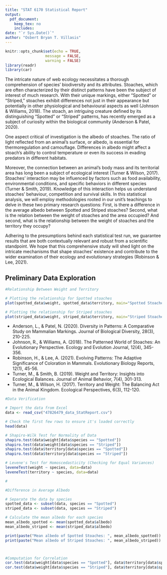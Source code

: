 ```yaml
---
title: "STAT 6170 Statistical Report"
output:
  pdf_document:
    keep_tex: no
    includes:
date: "`r Sys.Date()`"
author: "Osbert Bryan T. Villasis"
---
```


```r
knitr::opts_chunk$set(echo = TRUE, 
                  message = FALSE, 
                  warning = FALSE)
library(readr)
library(car)
```

\section{Abstract}



\section {Introduction}

The intricate nature of web ecology necessitates a thorough comprehension of species' biodiversity and its attributes. Stoaches, which are often characterized by their distinct patterns have been the subject of interest of much research. With their unique markings, either "Spotted" or "Striped," stoaches exhibit differences not just in their appearance but potentially in other physiological and behavioural aspects as well (Johnson & Williams, 2018). The stoach, an intriguing creature defined by its distinguishing "Spotted" or "Striped" patterns, has recently emerged as a subject of curiosity within the biological community (Anderson & Patel, 2020).

One aspect critical of investigation is the albedo of stoaches. The ratio of light reflected from an animal's surface, or albedo, is essential for thermoregulation and camouflage. Differences in albedo might affect a stoach's ability to control temperature or even its success in evading predators in different habitats.

Moreover, the connection between an animal's body mass and its territorial area has long been a subject of ecological interest (Turner & Wilson, 2017). Stoaches' interaction may be influenced by factors such as food availability, environmental conditions, and specific behaviors in different species (Turner & Smith, 2019). Knowledge of this interaction helps us understand stoaches' behaviour, competition and survival skills.
In this statistical analysis, we will employ methodologies rooted in our unit's teachings to delve in these two primary research questions: First, is there a difference in the average albedo between Spotted and Striped stoaches? Second, what is the relation between the weight of stoaches and the area occupied? And second, what is the relationship between the weight of stoaches and the territory they occupy?

Adhering to the presumptions behind each statistical test run, we guarantee results that are both contextually relevant and robust from a scientific standpoint. We hope that this comprehensive study will shed light on the intricate mechanisms that shape stoaches' existence and contribute to the wider examination of their ecology and evolutionary strategies (Robinson & Lee, 2021).


\section {Methods}



\section {Results}

## Preliminary Data Exploration


```r
#Relationship Between Weight and Territory

# Plotting the relationship for Spotted stoaches
plot(spotted_data$weight, spotted_data$territory, main="Spotted Stoaches: Weight vs. Territory", xlab="Weight", ylab="Territory")

# Plotting the relationship for Striped stoaches
plot(striped_data$weight, striped_data$territory, main="Striped Stoaches: Weight vs. Territory", xlab="Weight", ylab="Territory")
```



\section {Conclusions and Further Discussion}



\section {References}

- Anderson, L., & Patel, N. (2020). Diversity in Patterns: A Comparative Study on Mammalian Markings. Journal of Biological Diversity, 28(3), 210-225.
- Johnson, R., & Williams, A. (2018). The Patterned World of Stoaches: An Evolutionary Perspective. Ecology and Evolution Journal, 12(4), 345-356.
- Robinson, H., & Lee, A. (2021). Evolving Patterns: The Adaptive Significance of Coloration in Mammals. Evolutionary Biology Reports, 12(1), 45-56.
- Turner, M., & Smith, B. (2019). Weight and Territory: Insights into Ecological Balances. Journal of Animal Behavior, 7(4), 301-313.
- Turner, M., & Wilson, H. (2017). Territory and Weight: The Balancing Act in the Animal Kingdom. Ecological Perspectives, 6(3), 112-120.


\section {Appendix}


```r
#Data Verification

# Import the data from Excel
data <- read_csv("47826479_data_StatReport.csv")

# Check the first few rows to ensure it's loaded correctly
head(data)

# Shapiro-Wilk Test for Normality of Data
shapiro.test(data$weight[data$species == "Spotted"])
shapiro.test(data$weight[data$species == "Striped"])
shapiro.test(data$territory[data$species == "Spotted"])
shapiro.test(data$territory[data$species == "Striped"])

# Levene's Test for Homoscedasticity (Checking for Equal Variances)
leveneTest(weight ~ species, data=data)
leveneTest(territory ~ species, data=data)

# 
```



```r
#Difference in Average Albedo

# Separate the data by species
spotted_data <- subset(data, species == "Spotted")
striped_data <- subset(data, species == "Striped")

# Calculate the mean albedo for each species
mean_albedo_spotted <- mean(spotted_data$albedo)
mean_albedo_striped <- mean(striped_data$albedo)

print(paste("Mean albedo of Spotted Stoaches: ", mean_albedo_spotted))
print(paste("Mean albedo of Striped Stoaches: ", mean_albedo_striped))



#Computation for Correlation
cor.test(data$weight[data$species == "Spotted"], data$territory[data$species == "Spotted"])
cor.test(data$weight[data$species == "Striped"], data$territory[data$species == "Striped"])
```
